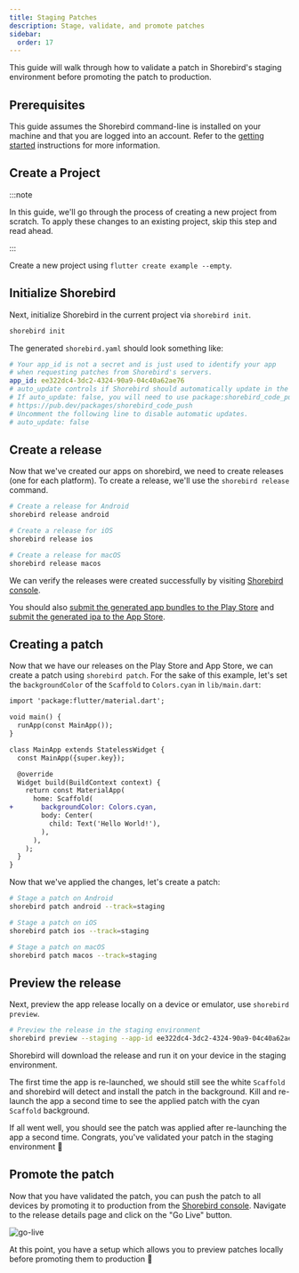 ```yaml
---
title: Staging Patches
description: Stage, validate, and promote patches
sidebar:
  order: 17
---
```


This guide will walk through how to validate a patch in Shorebird's staging
environment before promoting the patch to production.

## Prerequisites

This guide assumes the Shorebird command-line is installed on your machine and
that you are logged into an account. Refer to the [getting started](/)
instructions for more information.

## Create a Project

:::note

In this guide, we'll go through the process of creating a new project from
scratch. To apply these changes to an existing project, skip this step and read
ahead.

:::

Create a new project using `flutter create example --empty`.

## Initialize Shorebird

Next, initialize Shorebird in the current project via `shorebird init`.

```sh
shorebird init
```

The generated `shorebird.yaml` should look something like:

```yaml
# Your app_id is not a secret and is just used to identify your app
# when requesting patches from Shorebird's servers.
app_id: ee322dc4-3dc2-4324-90a9-04c40a62ae76
# auto_update controls if Shorebird should automatically update in the background on launch.
# If auto_update: false, you will need to use package:shorebird_code_push to trigger updates.
# https://pub.dev/packages/shorebird_code_push
# Uncomment the following line to disable automatic updates.
# auto_update: false
```

## Create a release

Now that we've created our apps on shorebird, we need to create releases (one
for each platform). To create a release, we'll use the `shorebird release`
command.

```sh
# Create a release for Android
shorebird release android

# Create a release for iOS
shorebird release ios

# Create a release for macOS
shorebird release macos
```

We can verify the releases were created successfully by visiting
[Shorebird console](https://console.shorebird.dev).

You should also
[submit the generated app bundles to the Play Store](/code-push/guides/stores/play-store#upload-to-the-play-store)
and
[submit the generated ipa to the App Store](/code-push/guides/stores/app-store#upload-to-the-app-store).

## Creating a patch

Now that we have our releases on the Play Store and App Store, we can create a
patch using `shorebird patch`. For the sake of this example, let's set the
`backgroundColor` of the `Scaffold` to `Colors.cyan` in `lib/main.dart`:

```diff
import 'package:flutter/material.dart';

void main() {
  runApp(const MainApp());
}

class MainApp extends StatelessWidget {
  const MainApp({super.key});

  @override
  Widget build(BuildContext context) {
    return const MaterialApp(
      home: Scaffold(
+       backgroundColor: Colors.cyan,
        body: Center(
          child: Text('Hello World!'),
        ),
      ),
    );
  }
}

```

Now that we've applied the changes, let's create a patch:

```sh
# Stage a patch on Android
shorebird patch android --track=staging

# Stage a patch on iOS
shorebird patch ios --track=staging

# Stage a patch on macOS
shorebird patch macos --track=staging
```

## Preview the release

Next, preview the app release locally on a device or emulator, use
`shorebird preview`.

```sh
# Preview the release in the staging environment
shorebird preview --staging --app-id ee322dc4-3dc2-4324-90a9-04c40a62ae76 --release-version 1.0.0+1
```

Shorebird will download the release and run it on your device in the staging
environment.

The first time the app is re-launched, we should still see the white `Scaffold`
and shorebird will detect and install the patch in the background. Kill and
re-launch the app a second time to see the applied patch with the cyan
`Scaffold` background.

If all went well, you should see the patch was applied after re-launching the
app a second time. Congrats, you've validated your patch in the staging
environment 🥳

## Promote the patch

Now that you have validated the patch, you can push the patch to all devices by
promoting it to production from the
[Shorebird console](https://console.shorebird.dev). Navigate to the release
details page and click on the "Go Live" button.

![go-live](https://github.com/shorebirdtech/docs/assets/8855632/70fa5176-4e6a-4d7a-b820-6b24eca2c27a)

At this point, you have a setup which allows you to preview patches locally
before promoting them to production 🎉
